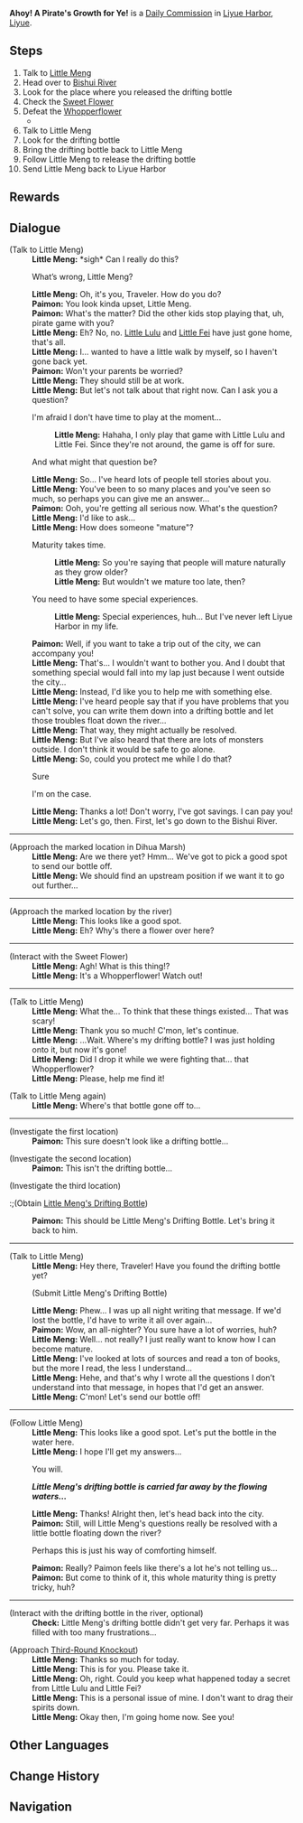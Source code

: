{{Quest Infobox
|type          = Commission
|image         = Commission Ahoy! A Pirate's Growth for Ye!.png
|description   = 
|startLocation = [[Liyue Harbor]], [[Liyue]]
|prev          = 
|next          = Troubles Traveling Through Tributaries
|npc           = Little Meng
|requirement   = 
|other         = AR-Dependent Rewards
|characters    = Little Meng; Paimon; Traveler
|region        = Liyue
|area          = Sea of Clouds
}}
'''Ahoy! A Pirate's Growth for Ye!''' is a [[Daily Commission]] in [[Liyue Harbor]], [[Liyue]].

==Steps==
# Talk to [[Little Meng]]
# Head over to [[Bishui River]]
# Look for the place where you released the drifting bottle
# Check the [[Sweet Flower]]
# Defeat the [[Whopperflower]]
#*{{Enemy|Cryo Whopperflower|x=1}}
# Talk to Little Meng
# Look for the drifting bottle
# Bring the drifting bottle back to Little Meng
# Follow Little Meng to release the drifting bottle
# Send Little Meng back to Liyue Harbor
<!--
==Notes==
-->
==Rewards==
{{Commission Rewards|low}}

==Dialogue==
{{Quest Description|Little Meng of Liyue Harbor seems to be perturbed of late...}}
{{Dialogue start}}
;(Talk to Little Meng)
:'''Little Meng:''' *sigh* Can I really do this?
:{{DIcon}} What’s wrong, Little Meng?
:'''Little Meng:''' Oh, it's you, Traveler. How do you do?
:'''Paimon:''' You look kinda upset, Little Meng.
:'''Paimon:''' What's the matter? Did the other kids stop playing that, uh, pirate game with you?
:'''Little Meng:''' Eh? No, no. [[Little Lulu]] and [[Little Fei]] have just gone home, that's all.
:'''Little Meng:''' I... wanted to have a little walk by myself, so I haven't gone back yet.
:'''Paimon:''' Won't your parents be worried?
:'''Little Meng:''' They should still be at work.
:'''Little Meng:''' But let's not talk about that right now. Can I ask you a question?
:{{DIcon}} I'm afraid I don't have time to play at the moment...
::'''Little Meng:''' Hahaha, I only play that game with Little Lulu and Little Fei. Since they're not around, the game is off for sure.
:{{DIcon}} And what might that question be?
:'''Little Meng:''' So... I've heard lots of people tell stories about you.
:'''Little Meng:''' You've been to so many places and you've seen so much, so perhaps you can give me an answer...
:'''Paimon:''' Ooh, you're getting all serious now. What's the question?
:'''Little Meng:''' I'd like to ask...
:'''Little Meng:''' How does someone "mature"?
:{{DIcon}} Maturity takes time.
::'''Little Meng:''' So you're saying that people will mature naturally as they grow older?
::'''Little Meng:''' But wouldn't we mature too late, then?
:{{DIcon}} You need to have some special experiences.
::'''Little Meng:''' Special experiences, huh... But I've never left Liyue Harbor in my life.
:'''Paimon:''' Well, if you want to take a trip out of the city, we can accompany you!
:'''Little Meng:''' That's... I wouldn't want to bother you. And I doubt that something special would fall into my lap just because I went outside the city...
:'''Little Meng:''' Instead, I'd like you to help me with something else.
:'''Little Meng:''' I've heard people say that if you have problems that you can't solve, you can write them down into a drifting bottle and let those troubles float down the river...
:'''Little Meng:''' That way, they might actually be resolved.
:'''Little Meng:''' But I've also heard that there are lots of monsters outside. I don't think it would be safe to go alone.
:'''Little Meng:''' So, could you protect me while I do that?
:{{DIcon}} Sure
:{{DIcon}} I'm on the case.
:'''Little Meng:''' Thanks a lot! Don't worry, I've got savings. I can pay you!
:'''Little Meng:''' Let's go, then. First, let's go down to the Bishui River.
----
;(Approach the marked location in Dihua Marsh)
:'''Little Meng:''' Are we there yet? Hmm... We've got to pick a good spot to send our bottle off.
:'''Little Meng:''' We should find an upstream position if we want it to go out further...
----
;(Approach the marked location by the river)
:'''Little Meng:''' This looks like a good spot.
:'''Little Meng:''' Eh? Why's there a flower over here?
----
;(Interact with the Sweet Flower)
:'''Little Meng:''' Agh! What is this thing!?
:'''Little Meng:''' It's a Whopperflower! Watch out!
----
;(Talk to Little Meng)
:'''Little Meng:''' What the... To think that these things existed... That was scary!
:'''Little Meng:''' Thank you so much! C'mon, let's continue.
:'''Little Meng:''' ...Wait. Where's my drifting bottle? I was just holding onto it, but now it's gone!
:'''Little Meng:''' Did I drop it while we were fighting that... that Whopperflower?
:'''Little Meng:''' Please, help me find it!

;(Talk to Little Meng again)
:'''Little Meng:''' Where's that bottle gone off to...
----
;(Investigate the first location)
:'''Paimon:''' This sure doesn't look like a drifting bottle...

;(Investigate the second location)
:'''Paimon:''' This isn't the drifting bottle...

;(Investigate the third location)
:;(Obtain [[Little Meng's Drifting Bottle]])
:'''Paimon:''' This should be Little Meng's Drifting Bottle. Let's bring it back to him.
----
;(Talk to Little Meng)
:'''Little Meng:''' Hey there, Traveler! Have you found the drifting bottle yet?
:;(Submit Little Meng's Drifting Bottle)
:'''Little Meng:''' Phew... I was up all night writing that message. If we'd lost the bottle, I'd have to write it all over again...
:'''Paimon:''' Wow, an all-nighter? You sure have a lot of worries, huh?
:'''Little Meng:''' Well... not really? I just really want to know how I can become mature.
:'''Little Meng:''' I've looked at lots of sources and read a ton of books, but the more I read, the less I understand...
:'''Little Meng:''' Hehe, and that's why I wrote all the questions I don’t understand into that message, in hopes that I'd get an answer.
:'''Little Meng:''' C'mon! Let's send our bottle off!
----
;(Follow Little Meng)
:'''Little Meng:''' This looks like a good spot. Let's put the bottle in the water here.
:'''Little Meng:''' I hope I'll get my answers...
:{{DIcon}} You will.

:'''''Little Meng's drifting bottle is carried far away by the flowing waters...'''''

:'''Little Meng:''' Thanks! Alright then, let's head back into the city.
:'''Paimon:''' Still, will Little Meng's questions really be resolved with a little bottle floating down the river?
:{{DIcon}} Perhaps this is just his way of comforting himself.
:'''Paimon:''' Really? Paimon feels like there's a lot he's not telling us...
:'''Paimon:''' But come to think of it, this whole maturity thing is pretty tricky, huh?
----
;(Interact with the drifting bottle in the river, optional)
:'''Check:''' Little Meng's drifting bottle didn't get very far. Perhaps it was filled with too many frustrations...

;(Approach [[Third-Round Knockout]])
:'''Little Meng:''' Thanks so much for today.
:'''Little Meng:''' This is for you. Please take it.
:'''Little Meng:''' Oh, right. Could you keep what happened today a secret from Little Lulu and Little Fei?
:'''Little Meng:''' This is a personal issue of mine. I don't want to drag their spirits down.
:'''Little Meng:''' Okay then, I'm going home now. See you!
{{Dialogue end}}

==Other Languages==
{{Other Languages
|en      = Ahoy! A Pirate's Growth for Ye!
|zhs     = 哎呀！海盗想长大！
|zhs_rm  = Āiyā! Hǎidào Xiǎng Zhǎng Dà!
|zht     = 哎呀！海盜想長大！
|zht_rm  = Āiyā! Hǎidào Xiǎng Zhǎng Dà!
|zh_tl   = Aiya! The Pirate Wants to Grow Up!
|ja      = ああ！海賊は大人になりたい！
|ja_rm   = Aa! Kaizoku wa Otona ni Naritai!
|ja_tl   = Ah! The Pirate Wants to Grow Up!
|ko      = 오오! 해적은 어른이 되고 싶어!
|ko_rm   = Oo! Haejeok-eun Eoreun-i Doego Sipeo!
|ko_tl   = Ooh! A Pirate Wants to be an Adult!
|es      = ¡Oh, no! ¡El pirata quiere crecer!
|es_tl   = Oh, no! The Pirate Wants to Grow Up!
|fr      = Ohé ! Petit pirate veut devenir grand !
|fr_tl   = Ahoy! Little Pirate Wants to Grow Up!
|ru      = Полундра! Пираты хотят вырасти!
|ru_tl   = 
|th      = ไอ้หยา! โจรสลัดอยากโตเป็นผู้ใหญ่!
|th_rm   = 
|th_tl   = 
|vi      = {{tt|Hải Tặc|海賊}} Muốn {{tt|Trưởng Thành|長成}}!
|vi_tl   = Pirate Wants to Grow Up!
|de      = Ah! Der kleine Pirat will auch erwachsen werden!
|de_tl   = Ah! The Small Pirate Also Wants to Grow Up!
|id      = Ah! Bajak Laut Ingin Tumbuh Dewasa!
|id_tl   = Ah! Pirate Wants to Grow Up!
|pt      = Ah! O Pirata Quer Crescer!
|pt_tl   = Ah! The Pirate Wants to Grow Up!
}}

==Change History==
{{Change History|2.4}}

==Navigation==
{{Commission Navbox|Liyue|In Series}}